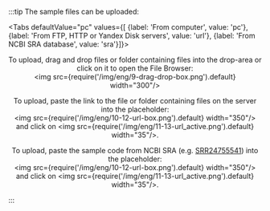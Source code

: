 
:::tip The sample files can be uploaded:

<Tabs
  defaultValue="pc"
  values={[
    {label: 'From computer', value: 'pc'},
    {label: 'From FTP, HTTP or Yandex Disk servers', value: 'url'},
    {label: 'From NCBI SRA database', value: 'sra'}]}>
  <TabItem value="pc"><p align="center">To upload, drag and drop files or folder containing files into the drop-area
  or click on it to open the File Browser:<br />
  	<img src={require('/img/eng/9-drag-drop-box.png').default} width="300"/></p>
  </TabItem>
  <TabItem value="url"><p align="center">To upload, paste the link to the file or folder containing files on the
  server into the placeholder:<br />
  	<img src={require('/img/eng/10-12-url-box.png').default} width="350"/><br />
  and click on <img src={require('/img/eng/11-13-url_active.png').default} width="35"/>.</p>
  </TabItem>
  <TabItem value="sra"><p align="center">To upload, paste the sample code from NCBI SRA
  (e.g. <a href="https://trace.ncbi.nlm.nih.gov/Traces/?view=run_browser&acc=SRR24755541&display=metadata">SRR24755541</a>)
  into the placeholder:<br />
  	<img src={require('/img/eng/10-12-url-box.png').default} width="350"/><br />
  and click on <img src={require('/img/eng/11-13-url_active.png').default} width="35"/>.</p>
  </TabItem></Tabs>
:::
